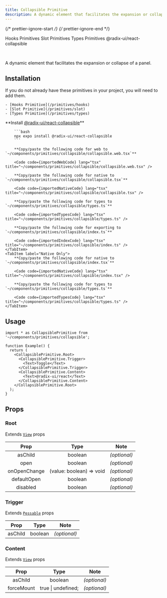 ```yaml
---
title: Collapsible Primitive
description: A dynamic element that facilitates the expansion or collapse of a panel.
---
```


{/* prettier-ignore-start */}
{/* prettier-ignore-end */}


<LinkButton href='/primitives/hooks'>Hooks Primitives</LinkButton>
<LinkButton href='/primitives/slot'>Slot Primitives</LinkButton>
<LinkButton href='/primitives/types'>Types Primitives</LinkButton>
<LinkButton target='_blank' href='https://www.radix-ui.com/primitives/docs/components/collapsible'>
  @radix-ui/react-collapsible
</LinkButton>

<br />

A dynamic element that facilitates the expansion or collapse of a panel.

## Installation

<Aside title="Uses shared primitives">
    If you do not already have these primitives in your project, you will need to add them.

    - [Hooks Primitive](/primitives/hooks)
    - [Slot Primitive](/primitives/slot)
    - [Types Primitive](/primitives/types)

</Aside>

<Tabs>
    <TabItem label="Universal">
        **Install <a target="_blank" href="https://www.radix-ui.com/primitives/docs/components/collapsible">@radix-ui/react-collapsible</a>**

        ```bash
        npx expo install @radix-ui/react-collapsible
        ```

        **Copy/paste the following code for web to  `~/components/primitives/collapsible/collapsible.web.tsx`**

        <Code code={importedWebCode} lang="tsx" title="~/components/primitives/collapsible/collapsible.web.tsx" />

        **Copy/paste the following code for native to  `~/components/primitives/collapsible/collapsible.tsx`**

        <Code code={importedNativeCode} lang="tsx" title="~/components/primitives/collapsible/collapsible.tsx" />

        **Copy/paste the following code for types to  `~/components/primitives/collapsible/types.ts`**

        <Code code={importedTypesCode} lang="tsx" title="~/components/primitives/collapsible/types.ts" />

        **Copy/paste the following code for exporting to  `~/components/primitives/collapsible/index.ts`**

        <Code code={importedIndexCode} lang="tsx" title="~/components/primitives/collapsible/index.ts" />
    </TabItem>
    <TabItem label="Native Only">
        **Copy/paste the following code for native to  `~/components/primitives/collapsible/index.tsx`**

        <Code code={importedNativeCode} lang="tsx" title="~/components/primitives/collapsible/index.tsx" />

        **Copy/paste the following code for types to  `~/components/primitives/collapsible/types.ts`**

        <Code code={importedTypesCode} lang="tsx" title="~/components/primitives/collapsible/types.ts" />
    </TabItem>

</Tabs>

## Usage

```tsx
import * as CollapsiblePrimitive from '~/components/primitives/collapsible';

function Example() {
  return (
    <CollapsiblePrimitive.Root>
      <CollapsiblePrimitive.Trigger>
        <Text>Toggle</Text>
      </CollapsiblePrimitive.Trigger>
      <CollapsiblePrimitive.Content>
        <Text>@radix-ui/react</Text>
      </CollapsiblePrimitive.Content>
    </CollapsiblePrimitive.Root>
  );
}
```

## Props

### Root

Extends [`View`](https://reactnative.dev/docs/view#props) props

|     Prop     |           Type           |     Note     |
| :----------: | :----------------------: | :----------: |
|   asChild    |         boolean          | _(optional)_ |
|     open     |         boolean          | _(optional)_ |
| onOpenChange | (value: boolean) => void | _(optional)_ |
| defaultOpen  |         boolean          | _(optional)_ |
|   disabled   |         boolean          | _(optional)_ |

### Trigger

Extends [`Pessable`](https://reactnative.dev/docs/pressable#props) props

|  Prop   |  Type   |     Note     |
| :-----: | :-----: | :----------: |
| asChild | boolean | _(optional)_ |

### Content

Extends [`View`](https://reactnative.dev/docs/view#props) props

|    Prop    |        Type        |     Note     |
| :--------: | :----------------: | :----------: |
|  asChild   |      boolean       | _(optional)_ |
| forceMount | true \| undefined; | _(optional)_ |
